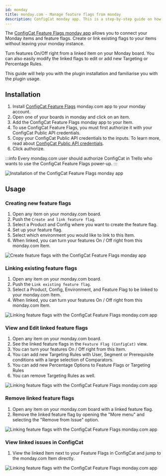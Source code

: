 ```yaml
---
id: monday
title: monday.com - Manage feature flags from monday
description: ConfigCat monday app. This is a step-by-step guide on how to connect and manage feature flags from monday.com boards and items.
---
```


The <a href="https://monday.com/marketplace/10000079" target="_blank">ConfigCat Feature Flags monday app</a> allows you to connect your Monday items and feature flags. Create or link existing flags to your items without leaving your monday instance.

Turn features On/Off right from a linked item on your Monday board. You can also easily modify the linked flags to edit or add new Targeting or Percentage Rules.

This guide will help you with the plugin installation and familiarise you with the plugin usage.

## Installation

1. Install <a href="https://monday.com/marketplace/10000079" target="_blank">ConfigCat Feature Flags</a> monday.com app to your monday account.
2. Open one of your boards in monday and click on an item.
3. Add the ConfigCat Feature Flags monday app to your Item.
4. To use ConfigCat Feature Flags, you must first authorize it with your ConfigCat Public API credentials.
5. Copy your ConfigCat Public API credentials to the inputs. To learn more, read about <a href="https://app.configcat.com/my-account/public-api-credentials" target="_blank">ConfigCat Public API credentials</a>.
6. Click authorize.

:::info
Every monday.com user should authorize ConfigCat in Trello who wants to use the ConfigCat Feature Flags power-up.
:::

<img src="/docs/assets/monday/monday_auth.gif" className="zoomable" alt="Installation of the ConfigCat Feature Flags monday app" />

## Usage

### Creating new feature flags

1. Open any item on your monday.com board.
2. Push the `Create and link feature flag`.
3. Select a Product and Config where you want to create the feature flag.
4. Set up your feature flag.
5. Select which environment you would like to link to this Item.
6. When linked, you can turn your features On / Off right from this monday.com Item.

<img src="/docs/assets/monday/monday_create.gif" className="zoomable" alt="Create feature flags with the ConfigCat Feature Flags monday app" />

### Linking existing feature flags

1. Open any item on your monday.com board.
2. Push the `Link existing feature flag`.
3. Select a Product, Config, Environment, and Feature Flag to be linked to your monday.com Item.
4. When linked, you can turn your features On / Off right from this monday.com Item.

<img src="/docs/assets/monday/monday_link.gif" className="zoomable" alt="Linking feature flags with the ConfigCat Feature Flags monday.com app" />

### View and Edit linked feature flags

1. Open any item on your monday.com board.
2. See the linked feature flags in the `Feature Flag (ConfigCat)` view.
3. You can turn your features On / Off right from this Item.
4. You can add new Targeting Rules with User, Segment or Prerequisite conditions with a large selection of Comparators.
5. You can add new Percentage Options to Feature Flags or Targeting Rules
6. You can remove Targeting Rules as well.

<img src="/docs/assets/monday/monday_link.gif" className="zoomable" alt="Linking feature flags with the ConfigCat Feature Flags monday.com app" />

### Remove linked feature flags

1. Open any item on your monday.com board with a linked feature flag.
2. Remove the linked feature flag by opening the "More menu" and selecting the "Remove from Issue" option.

<img src="/docs/assets/monday/monday_link.gif" className="zoomable" alt="Linking feature flags with the ConfigCat Feature Flags monday.com app" />

### View linked issues in ConfigCat

1. View the linked Item next to your Feature Flags in ConfigCat and jump to the monday.com Item directly.

<img src="/docs/assets/monday/monday_link.gif" className="zoomable" alt="Linking feature flags with the ConfigCat Feature Flags monday.com app" />
